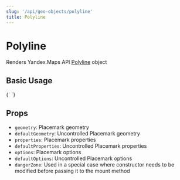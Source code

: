 ```yaml
---
slug: '/api/geo-objects/polyline'
title: Polyline
---
```



# Polyline

Renders Yandex.Maps API [Polyline][docs] object

## Basic Usage

<Canvas>
  {`
  <YMaps>
    <Map
      defaultState={{
        center: [55.72, 37.44],
        zoom: 10,
      }}
    >
      <Polyline
        geometry={[
          [55.8, 37.5],
          [55.8, 37.4],
          [55.7, 37.5],
          [55.7, 37.4],
        ]}
        options={{
          balloonCloseButton: false,
          strokeColor: '#000',
          strokeWidth: 4,
          strokeOpacity: 0.5,
        }}
      />
    </Map>
  </YMaps>
`}
</Canvas>

## Props

- `geometry`: Placemark geometry
- `defaultGeometry`: Uncontrolled Placemark geometry
- `properties`: Placemark properties
- `defaultProperties`: Uncontrolled Placemark properties
- `options`: Placemark options
- `defaultOptions`: Uncontrolled Placemark options
- `dangerZone`: Used in a special case where constructor needs to be modified
  before passing it to the mount method

[docs]:
  https://tech.yandex.com/maps/doc/jsapi/2.1/ref/reference/Polyline-docpage/
